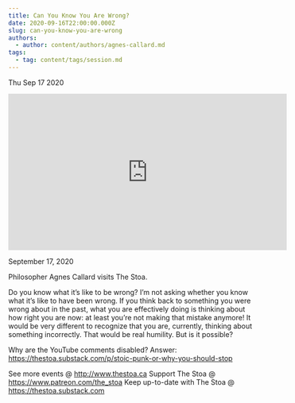 ```yaml
---
title: Can You Know You Are Wrong?
date: 2020-09-16T22:00:00.000Z
slug: can-you-know-you-are-wrong
authors:
  - author: content/authors/agnes-callard.md
tags:
  - tag: content/tags/session.md
---
```






Thu Sep 17 2020

<iframe width="560" height="315" src="https://www.youtube.com/embed/Y8KKdp00gPI" title="Can You Know You Are Wrong? w/ Agnes Callard" frameborder="0" allow="accelerometer; autoplay; clipboard-write; encrypted-media; gyroscope; picture-in-picture" allowfullscreen ></iframe>

September 17, 2020

Philosopher Agnes Callard visits The Stoa.

Do you know what it’s like to be wrong? I’m not asking whether you know what it’s like to have been wrong. If you think back to something you were wrong about in the past, what you are effectively doing is thinking about how right you are now: at least you’re not making that mistake anymore! It would be very different to recognize that you are, currently, thinking about something incorrectly. That would be real humility. But is it possible?

Why are the YouTube comments disabled? Answer: https://thestoa.substack.com/p/stoic-punk-or-why-you-should-stop

See more events @ http://www.thestoa.ca
Support The Stoa @ https://www.patreon.com/the_stoa
Keep up-to-date with The Stoa @ https://thestoa.substack.com



